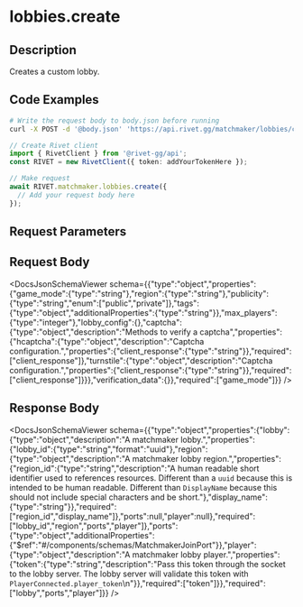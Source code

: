 

# lobbies.create

## Description

Creates a custom lobby.



## Code Examples

<CodeGroup title='Request' tag='POST' label='https://api.rivet.gg/matchmaker/lobbies/create'>

```bash {{ title: 'cURL' }}
# Write the request body to body.json before running
curl -X POST -d '@body.json' 'https://api.rivet.gg/matchmaker/lobbies/create'
```

```ts
// Create Rivet client
import { RivetClient } from '@rivet-gg/api';
const RIVET = new RivetClient({ token: addYourTokenHere });

// Make request
await RIVET.matchmaker.lobbies.create({
  // Add your request body here
});
```

</CodeGroup>


## Request Parameters


## Request Body

<DocsJsonSchemaViewer schema={{"type":"object","properties":{"game_mode":{"type":"string"},"region":{"type":"string"},"publicity":{"type":"string","enum":["public","private"]},"tags":{"type":"object","additionalProperties":{"type":"string"}},"max_players":{"type":"integer"},"lobby_config":{},"captcha":{"type":"object","description":"Methods to verify a captcha","properties":{"hcaptcha":{"type":"object","description":"Captcha configuration.","properties":{"client_response":{"type":"string"}},"required":["client_response"]},"turnstile":{"type":"object","description":"Captcha configuration.","properties":{"client_response":{"type":"string"}},"required":["client_response"]}}},"verification_data":{}},"required":["game_mode"]}} />


## Response Body

<DocsJsonSchemaViewer schema={{"type":"object","properties":{"lobby":{"type":"object","description":"A matchmaker lobby.","properties":{"lobby_id":{"type":"string","format":"uuid"},"region":{"type":"object","description":"A matchmaker lobby region.","properties":{"region_id":{"type":"string","description":"A human readable short identifier used to references resources. Different than a `uuid` because this is intended to be human readable. Different than `DisplayName` because this should not include special characters and be short."},"display_name":{"type":"string"}},"required":["region_id","display_name"]},"ports":null,"player":null},"required":["lobby_id","region","ports","player"]},"ports":{"type":"object","additionalProperties":{"$ref":"#/components/schemas/MatchmakerJoinPort"}},"player":{"type":"object","description":"A matchmaker lobby player.","properties":{"token":{"type":"string","description":"Pass this token through the socket to the lobby server. The lobby server will validate this token with `PlayerConnected.player_token`\n"}},"required":["token"]}},"required":["lobby","ports","player"]}} />

